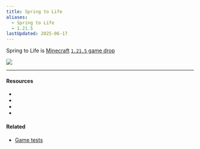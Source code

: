 ```yaml
---
title: Spring to Life
aliases:
  - Spring to Life
  - 1.21.5
lastUpdated: 2025-06-17
---
```



Spring to Life is [Minecraft](/minecraft) [`1.21.5` game drop](/versions)

![](https://minecraft.net/content/dam/minecraftnet/games/minecraft/key-art/MCV_SpringDrop_DotNet_Homepage_1800x1080.jpg)

<Gallery>
   <Yb src="https://youtube.com/embed/jGNgh5zEFkY?start=241" />
   <Yb src="https://youtube.com/embed/SIVPZkqRiFU" />
</Gallery>

---

#### Resources

- <Wiki src="https://minecraft.wiki/w/Spring_to_Life" />
- <Blog src="https://minecraft.net/en-us/article/spring-to-life-game-drop" />
- <Wiki src="https://minecraft.wiki/w/Java_Edition_1.21.5" name="1.21.5" />
- <Blog src="https://minecraft.net/en-us/article/minecraft-java-edition-1-21-5" name="1.21.5" />

#### Related
- [Game tests](/gametests)